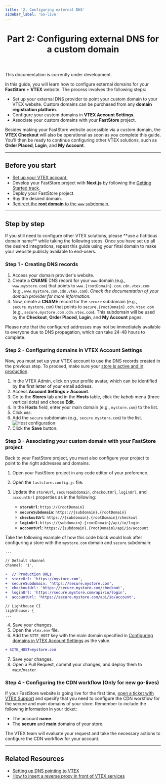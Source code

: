 ```yaml
---
title: '2. Configuring external DNS'
sidebar_label: 'Go-live'
---
```



<header>

# Part 2: Configuring external DNS for a custom domain

</header>

<Callout type="warning" emoji="⚠️">
This documentation is currently under development.
</Callout>

In this guide, you will learn how to configure external domains for your **FastStore + VTEX** website. The process involves the following steps:

 - Set up your external DNS provider to point your custom domain to your VTEX website. Custom domains can be purchased from any **domain registration platform**.
 - Configure your custom domains in **VTEX Account Settings**.
 - Associate your custom domains with your **FastStore** project.

Besides making your FastStore website accessible via a custom domain, the **VTEX Checkout** will also be operational as soon as you complete this guide. You'll then be ready to continue configuring other VTEX solutions, such as **Order Placed**, **Login**, and **My Account**.

---

## Before you start

- [Set up your VTEX account.](/docs/go-live/1-setting-up-vtex-account-for-faststore)
- Develop your FastStore project with **Next.js** by following the [Getting Started track](/docs/getting-started/0-getting-started-overview).
- Deploy your FastStore project.
- Buy the desired domain.
- [Redirect the **root domain** to the `www` subdomain.](https://help.vtex.com/en/tutorial/configuring-access-without-www--tutorials_4278#root-domain-redirect-without-www)

---

## Step by step

<Callout type="warning" emoji="⚠️">
If you still need to configure other VTEX solutions, please **use a fictitious domain name** while taking the following steps. Once you have set up all the desired integrations, repeat this guide using your final domain to make your website publicly available to end-users.
</Callout>


### Step 1 - Creating DNS records

1. Access your domain provider's website.
2. Create a **CNAME** DNS record for your `www` domain (e.g., `www.mystore.com`) that points to `www.{rootDomain}.com.cdn.vtex.com` (e.g., `www.mystore.com.cdn.vtex.com`). _Check the documentation of your domain provider for more information._
3. Now, create a **CNAME** record for the `secure` subdomain (e.g., `secure.mystore.com`) that points to `secure.{rootDomain}.cdn.vtex.com` (e.g., `secure.mystore.com.cdn.vtex.com`). This subdomain will be used by the **Checkout**, **Order Placed**, **Login**, and **My Account** pages.

<Callout type="info" emoji="ℹ️">
  Please note that the configured addresses may not be immediately available to everyone due to DNS propagation, which can take 24-48 hours to complete.
</Callout>


### Step 2 - Configuring domains in VTEX Account Settings

Now, you must set up your VTEX account to use the DNS records created in the previous step. To proceed, make sure your [store is active and in production](https://help.vtex.com/en/tracks/go-live-your-store--4Ns5FxIiksmjsdX2yOTduM/7wFsbWgN4rnZsbjhv8IItX#putting-your-account-into-production).

1. In the VTEX Admin, click on your profile avatar, which can be identified by the first letter of your email address.
2. Access **Account Settings > Account**.
3. Go to the **Stores** tab and in the **Hosts** table, click the *kebab* menu (three vertical dots) and choose **Edit**.
4. In the **Hosts** field, enter your main domain (e.g., `mystore.com`) to the list.
5. Click `Add`.
6. Add the `secure` subdomain (e.g., `secure.mystore.com`) to the list.
   ![Host configuration](https://vtexhelp.vtexassets.com/assets/docs/src/hostsConfig___cad00ec89023cd77c34f77898cda1b3e.png)
7. Click the **Save** button.

### Step 3 - Associating your custom domain with your FastStore project

Back to your FastStore project, you must also configure your project to point to the right addresses and domains.

1. Open your FastStore project in any code editor of your preference.
2. Open the `faststore.config.js` file.
3. Update the `storeUrl`, `secureSubdomain`, `checkoutUrl`, `loginUrl`, and `accountUrl` properties as in the following:

   - **`storeUrl`**: `https://{rootDomain}`
   - **`secureSubdomain`**: `https://{subdomain}.{rootDomain}`
   - **`checkoutUrl`**: `https://{subdomain}.{rootDomain}/checkout`
   - **`loginUrl`**: `https://{subdomain}.{rootDomain}/api/io/login`
   - **`accountUrl`**: `https://{subdomain}.{rootDomain}/api/io/account`

Take the following example of how this code block would look after configuring a store with the `mystore.com` domain and `secure` subdomain:

```diff filename="/faststore.config.js"
...

// Default channel
channel: '1',

+  // Production URLs
+  storeUrl: 'https://mystore.com',
+  secureSubdomain: 'https://secure.mystore.com',
+  checkoutUrl: 'https://secure.mystore.com/checkout',
+  loginUrl: 'https://secure.mystore.com/api/io/login',
+  accountUrl: 'https://secure.mystore.com/api/io/account',

// Lighthouse CI
lighthouse: {
...
```
4. Save your changes.
5. Open the `vtex.env` file.
6. Add the `SITE_HOST` key with the main domain specified in [Configuring domains in VTEX Account Settings](/docs/go-live/2-configuring-external-dns#step-2---configuring-domains-in-vtex-account-management) as the value.

```diff filename="/vtex.env"
+ SITE_HOST=mystore.com
```

7. Save your changes.
8. Open a Pull Request, commit your changes, and deploy them to `main`/`master`.

### Step 4 - Configuring the CDN workflow (Only for new go-lives)

If your FastStore website is going live for the first time, [open a ticket with VTEX Support](https://help.vtex.com/en/support) and specify that you need to configure the CDN workflow for the secure and main domains of your store. Remember to include the following information in your ticket:

- The account **name**.
- The **secure** and **main** domains of your store.

The VTEX team will evaluate your request and take the necessary actions to configure the CDN workflow for your account.

---

## Related Resources

- [Setting up DNS pointing to VTEX](https://help.vtex.com/tracks/go-live-your-store--4Ns5FxIiksmjsdX2yOTduM/12bQlMbJ68Ot0LIaO6Btkj#setting-up-dns-pointing)
- [How to insert a reverse proxy in front of VTEX services](https://help.vtex.com/en/tutorial/how-to-insert-a-reverse-proxy-in-front-of-vtex-services)